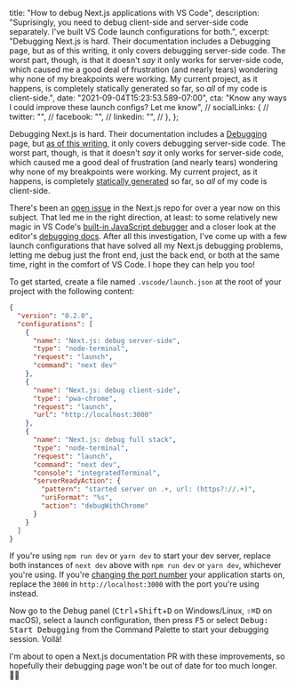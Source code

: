   title: "How to debug Next.js applications with VS Code",
  description:
    "Suprisingly, you need to debug client-side and server-side code separately. I've built VS Code launch configurations for both.",
  excerpt:
    "Debugging Next.js is hard. Their documentation includes a Debugging page, but as of this writing, it only covers debugging server-side code. The worst part, though, is that it doesn't _say_ it only works for server-side code, which caused me a good deal of frustration (and nearly tears) wondering why none of my breakpoints were working. My current project, as it happens, is completely statically generated so far, so _all_ of my code is client-side.",
  date: "2021-09-04T15:23:53.589-07:00",
  cta: "Know any ways I could improve these launch configs? Let me know",
  // socialLinks: {
  //   twitter: "",
  //   facebook: "",
  //   linkedin: "",
  // },
};

Debugging Next.js is hard. Their documentation includes a [Debugging][1] page,
but [as of this writing][2], it only covers debugging server-side code. The
worst part, though, is that it doesn't _say_ it only works for server-side code,
which caused me a good deal of frustration (and nearly tears) wondering why none
of my breakpoints were working. My current project, as it happens, is completely
[statically generated][3] so far, so _all_ of my code is client-side.

[1]: https://nextjs.org/docs/advanced-features/debugging
[2]:
  https://web.archive.org/web/20210904210536/https://nextjs.org/docs/advanced-features/debugging
[3]: https://nextjs.org/docs/advanced-features/automatic-static-optimization

There's been an [open issue][4] in the Next.js repo for over a year now on this
subject. That led me in the right direction, at least: to some relatively new
magic in VS Code's [built-in JavaScript debugger][5] and a closer look at the
editor's [debugging docs][6]. After all this investigation, I've come up with a
few launch configurations that have solved all my Next.js debugging problems,
letting me debug just the front end, just the back end, or both at the same
time, right in the comfort of VS Code. I hope they can help you too!

[4]: https://github.com/vercel/next.js/issues/16442
[5]: https://github.com/microsoft/vscode-js-debug
[6]: https://code.visualstudio.com/docs/editor/debugging

To get started, create a file named `.vscode/launch.json` at the root of your
project with the following content:

```json
{
  "version": "0.2.0",
  "configurations": [
    {
      "name": "Next.js: debug server-side",
      "type": "node-terminal",
      "request": "launch",
      "command": "next dev"
    },
    {
      "name": "Next.js: debug client-side",
      "type": "pwa-chrome",
      "request": "launch",
      "url": "http://localhost:3000"
    },
    {
      "name": "Next.js: debug full stack",
      "type": "node-terminal",
      "request": "launch",
      "command": "next dev",
      "console": "integratedTerminal",
      "serverReadyAction": {
        "pattern": "started server on .+, url: (https?://.+)",
        "uriFormat": "%s",
        "action": "debugWithChrome"
      }
    }
  ]
}
```

If you're using `npm run dev` or `yarn dev` to start your dev server, replace
both instances of `next dev` above with `npm run dev` or `yarn dev`, whichever
you're using. If you're [changing the port number][7] your application starts
on, replace the `3000` in `http://localhost:3000` with the port you're using
instead.

[7]: https://nextjs.org/docs/api-reference/cli#development

Now go to the Debug panel (<kbd>Ctrl</kbd>+<kbd>Shift</kbd>+<kbd>D</kbd> on
Windows/Linux, <kbd>⇧</kbd><kbd>⌘</kbd><kbd>D</kbd> on macOS), select a launch
configuration, then press <kbd>F5</kbd> or select <samp>Debug: Start
Debugging</samp> from the Command Palette to start your debugging session.
Voilà!

I'm about to open a Next.js documentation PR with these improvements, so
hopefully their debugging page won't be out of date for too much longer. 🤞🏼

<!--
Explicit wrapper export shouldn't be necessary, but when using MDX files as
Next.js pages, the [wrapper component][1] doesn't receive [`layoutProps`][2] as
it should. Perhaps this will be fixed in future versions of MDX and/or
@next/mdx?

[1]: https://mdxjs.com/getting-started#using-the-wrapper
[2]: https://mdxjs.com/advanced/components#layout-props
-->

